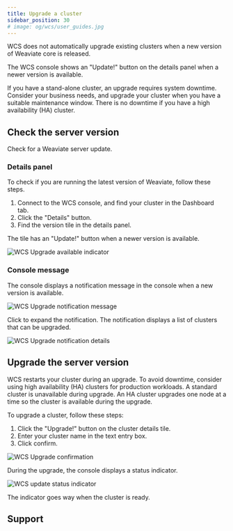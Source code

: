 ```yaml
---
title: Upgrade a cluster
sidebar_position: 30
# image: og/wcs/user_guides.jpg
---
```


WCS does not automatically upgrade existing clusters when a new version of Weaviate core is released. 

The WCS console shows an "Update!" button on the details panel when a newer version is available. 

If you have a stand-alone cluster, an upgrade requires system downtime. Consider your business needs, and upgrade your cluster when you have a suitable maintenance window. There is no downtime if you have a high availability (HA) cluster.

## Check the server version

Check for a Weaviate server update.

### Details panel

To check if you are running the latest version of Weaviate, follow these steps. 

1. Connect to the WCS console, and find your cluster in the Dashboard tab.
1. Click the "Details" button.
1. Find the version tile in the details panel. 

The tile has an "Update!" button when a newer version is available.

<WCSUpdateIntro />

![WCS Upgrade available indicator](../img/wcs-upgrade-details.jpg)

### Console message

The console displays a notification message in the console when a new version is available.

![WCS Upgrade notification message](../img/wcs-upgrade-banner.jpg)

Click to expand the notification. The notification displays a list of clusters that can be upgraded.

![WCS Upgrade notification details](../img/wcs-upgrade-notification-details.jpg)

## Upgrade the server version

 WCS restarts your cluster during an upgrade. To avoid downtime, consider using high availability (HA) clusters for production workloads. A standard cluster is unavailable during upgrade. An HA cluster upgrades one node at a time so the cluster is available during the upgrade.

 To upgrade a cluster, follow these steps:
 
 1. Click the "Upgrade!" button on the cluster details tile.
 1. Enter your cluster name in the text entry box.
 1. Click confirm.
 
![WCS Upgrade confirmation](../img/wcs-upgrade-confirmation.jpg)

During the upgrade, the console displays a status indicator.

![WCS update status indicator](../img/wcs-upgrade-status-indicator.jpg)

The indicator goes way when the cluster is ready.

## Support


<SupportAndTrouble />
